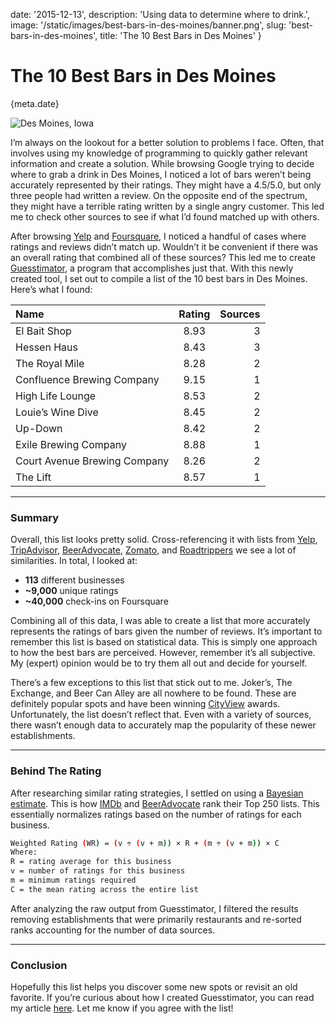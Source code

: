 
date: '2015-12-13',
description: 'Using data to determine where to drink.',
image: '/static/images/best-bars-in-des-moines/banner.png',
slug: 'best-bars-in-des-moines',
title: 'The 10 Best Bars in Des Moines'
}


# The 10 Best Bars in Des Moines

<Date>{meta.date}</Date>

![Des Moines, Iowa](/static/images/best-bars-in-des-moines/banner.png)

I’m always on the lookout for a better solution to problems I face. Often, that involves using my knowledge of programming to quickly gather relevant information and create a solution. While browsing Google trying to decide where to grab a drink in Des Moines, I noticed a lot of bars weren’t being accurately represented by their ratings. They might have a 4.5/5.0, but only three people had written a review. On the opposite end of the spectrum, they might have a terrible rating written by a single angry customer. This led me to check other sources to see if what I’d found matched up with others.

After browsing [Yelp](https://www.yelp.com) and [Foursquare](https://www.foursquare.com), I noticed a handful of cases where ratings and reviews didn’t match up. Wouldn’t it be convenient if there was an overall rating that combined all of these sources? This led me to create [Guesstimator](https://github.com/leerob/Guesstimator), a program that accomplishes just that. With this newly created tool, I set out to compile a list of the 10 best bars in Des Moines. Here’s what I found:

| Name                         | Rating | Sources |
| :--------------------------- | :----: | ------: |
| El Bait Shop                 |  8.93  |       3 |
| Hessen Haus                  |  8.43  |       3 |
| The Royal Mile               |  8.28  |       2 |
| Confluence Brewing Company   |  9.15  |       1 |
| High Life Lounge             |  8.53  |       2 |
| Louie’s Wine Dive            |  8.45  |       2 |
| Up-Down                      |  8.42  |       2 |
| Exile Brewing Company        |  8.88  |       1 |
| Court Avenue Brewing Company |  8.26  |       2 |
| The Lift                     |  8.57  |       1 |

---

### Summary

Overall, this list looks pretty solid. Cross-referencing it with lists from [Yelp](https://www.yelp.com/c/des-moines/bars), [TripAdvisor](https://www.tripadvisor.com/Attractions-g37835-Activities-c20-Des_Moines_Iowa.html), [BeerAdvocate](https://www.beeradvocate.com/place/list/?city=Des+Moines&c_id=US&s_id=IA), [Zomato](https://www.zomato.com/des-moines-ia/restaurants/bar-food), and [Roadtrippers](https://roadtrippers.com/lists-itinerary/des-moines-bars-and-pubs/2376349?lat=40.80972&lng=-96.67528&z=5) we see a lot of similarities. In total, I looked at:

-   **113** different businesses
-   **~9,000** unique ratings
-   **~40,000** check-ins on Foursquare

Combining all of this data, I was able to create a list that more accurately represents the ratings of bars given the number of reviews. It’s important to remember this list is based on statistical data. This is simply one approach to how the best bars are perceived. However, remember it’s all subjective. My (expert) opinion would be to try them all out and decide for yourself.

There’s a few exceptions to this list that stick out to me. Joker’s, The Exchange, and Beer Can Alley are all nowhere to be found. These are definitely popular spots and have been winning [CityView](http://www.dmcityview.com/cover-story/2015/02/25/25967/) awards. Unfortunately, the list doesn’t reflect that. Even with a variety of sources, there wasn’t enough data to accurately map the popularity of these newer establishments.

---

### Behind The Rating

After researching similar rating strategies, I settled on using a [Bayesian estimate](https://en.wikipedia.org/wiki/Bayes_estimator). This is how [IMDb](http://www.imdb.com/help/show_leaf?votestopfaq) and [BeerAdvocate](https://www.beeradvocate.com/lists/top/) rank their Top 250 lists. This essentially normalizes ratings based on the number of ratings for each business.

```bash
Weighted Rating (WR) = (v ÷ (v + m)) × R + (m ÷ (v + m)) × C
Where:
R = rating average for this business
v = number of ratings for this business
m = minimum ratings required
C = the mean rating across the entire list
```

After analyzing the raw output from Guesstimator, I filtered the results removing establishments that were primarily restaurants and re-sorted ranks accounting for the number of data sources.

---

### Conclusion

Hopefully this list helps you discover some new spots or revisit an old favorite. If you’re curious about how I created Guesstimator, you can read my article [here](/blog/google-yelp-foursquare-apis-python). Let me know if you agree with the list!

